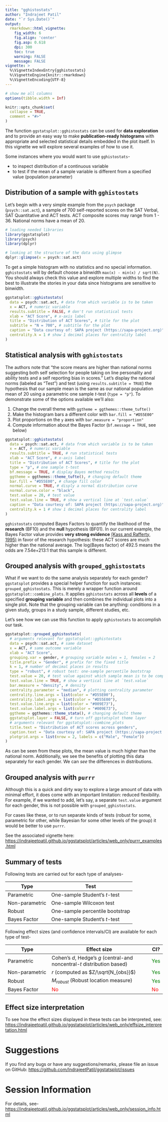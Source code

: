 ```yaml
---
title: "gghistostats"
author: "Indrajeet Patil"
date: "`r Sys.Date()`"
output:
  rmarkdown::html_vignette:
    fig_width: 6
    fig.align: 'center'
    fig.asp: 0.618
    dpi: 300
    toc: true
    warning: FALSE
    message: FALSE
vignette: >
  %\VignetteIndexEntry{gghistostats}
  %\VignetteEngine{knitr::rmarkdown}
  %\VignetteEncoding{UTF-8}
---
```


```r
# show me all columns
options(tibble.width = Inf)

knitr::opts_chunk$set(
  collapse = TRUE,
  comment = "#>"
)
```

The function `ggstatsplot::gghistostats` can be used for **data exploration**
and to provide an easy way to make **publication-ready histograms** with
appropriate and selected statistical details embedded in the plot itself. In
this vignette we will explore several examples of how to use it.

Some instances where you would want to use `gghistostats`-

  - to inspect distribution of a continuous variable
  - to test if the mean of a sample variable is different from a specified value
  (population parameter)

## Distribution of a sample with `gghistostats`

Let's begin with a very simple example from the `psych` package
(`psych::sat.act`), a sample of 700 self-reported scores on the SAT Verbal, SAT
Quantitative and ACT tests. ACT composite scores may range from 1 - 36. National
norms have a mean of 20.

```r
# loading needed libraries
library(ggstatsplot)
library(psych)
library(dplyr)

# looking at the structure of the data using glimpse
dplyr::glimpse(x = psych::sat.act)
```

To get a simple histogram with no statistics and no special information.
`gghistostats` will by default choose a binwidth `max(x) - min(x) / sqrt(N)`.
You should always check this value and explore multiple widths to find the best
to illustrate the stories in your data since histograms are sensitive to
binwidth.

```r
ggstatsplot::gghistostats(
  data = psych::sat.act, # data from which variable is to be taken
  x = ACT, # numeric variable
  results.subtitle = FALSE, # don't run statistical tests
  xlab = "ACT Score", # x-axis label
  title = "Distribution of ACT Scores", # title for the plot
  subtitle = "N = 700", # subtitle for the plot
  caption = "Data courtesy of: SAPA project (https://sapa-project.org)", # caption for the plot
  centrality.k = 1 # show 1 decimal places for centrality label
)
```

## Statistical analysis with `gghistostats`

The authors note that "the score means are higher than national norms suggesting
both self selection for people taking on line personality and ability tests and
a self reporting bias in scores."  Let's display the national norms (labeled as
"Test") and test (using `results.subtitle = TRUE`) the hypothesis that our
sample mean is the same as our national population mean of 20 using a parametric
one sample *t*-test (`type = "p"`).  To demonstrate some of the options available
we'll also:

  1.  Change the overall theme with `ggtheme = ggthemes::theme_tufte()`
  2.  Make the histogram bars a different color with `bar.fill = "#D55E00"`
  3.  Plot proportions on the `y` axes with `bar.measure = "proportion"`
  4.  Compute information about the Bayes Factor (`bf.message = TRUE`, see below)

```r
ggstatsplot::gghistostats(
  data = psych::sat.act, # data from which variable is to be taken
  x = ACT, # numeric variable
  results.subtitle = TRUE, # run statistical tests
  xlab = "ACT Score", # x-axis label
  title = "Distribution of ACT Scores", # title for the plot
  type = "p", # one sample t-test
  bf.message = TRUE, # display Bayes method results
  ggtheme = ggthemes::theme_tufte(), # changing default theme
  bar.fill = "#D55E00", # change fill color
  normal.curve = TRUE, # disply a normal distribution curve
  normal.curve.color = "black",
  test.value = 20, # test value
  test.value.line = TRUE, # show a vertical line at `test.value`
  caption = "Data courtesy of: SAPA project (https://sapa-project.org)", # caption for the plot
  centrality.k = 1 # show 1 decimal places for centrality label
)
```

`gghistostats` computed Bayes Factors to quantify the likelihood of the **research** (BF10) and
the **null** hypothesis (BF01). In our current example, the Bayes Factor value provides
**very strong evidence** [(Kass and Rafferty, 1995)](https://www.stat.washington.edu/raftery/Research/PDF/kass1995.pdf)
in favor of the research hypothesis: these ACT scores are much higher than the
national average.  The log(Bayes factor) of 492.5 means the odds are 7.54e+213:1
that this sample is different.

## Grouped analysis with `grouped_gghistostats`

What if we want to do the same analysis separately for each gender? 
`ggstatsplot` provides a special helper function for such instances:
`grouped_gghistostats`. This is merely a wrapper function around
`ggstatsplot::combine_plots`. It applies `gghistostats` across all **levels** of
a specified **grouping variable** and then combines the individual plots into a
single plot. Note that the grouping variable can be anything: conditions in a
given study, groups in a study sample, different studies, etc.

Let's see how we can use this function to apply `gghistostats` to accomplish our
task. 

```r
ggstatsplot::grouped_gghistostats(
  # arguments relevant for ggstatsplot::gghistostats
  data = psych::sat.act, # same dataset
  x = ACT, # same outcome variable
  xlab = "ACT Score",
  grouping.var = gender, # grouping variable males = 1, females = 2
  title.prefix = "Gender", # prefix for the fixed title
  k = 1, # number of decimal places in results
  type = "robust", # robust test: one-sample percentile bootstrap
  test.value = 20, # test value against which sample mean is to be compared
  test.value.line = TRUE, # show a vertical line at `test.value`
  bar.measure = "density", # density
  centrality.parameter = "median", # plotting centrality parameter
  centrality.line.args = list(color = "#D55E00"), 
  centrality.label.args = list(color = "#D55E00"),
  test.value.line.args = list(color = "#009E73"),
  test.value.label.args = list(color = "#009E73"),
  ggtheme = ggthemes::theme_stata(), # changing default theme
  ggstatsplot.layer = FALSE, # turn off ggstatsplot theme layer
  # arguments relevant for ggstatsplot::combine_plots
  title.text = "Distribution of ACT scores across genders",
  caption.text = "Data courtesy of: SAPA project (https://sapa-project.org)",
  plotgrid.args = list(nrow = 2, labels = c("Male", "Female"))
)
```

As can be seen from these plots, the mean value is much higher than the national
norm. Additionally, we see the benefits of plotting this data separately for
each gender. We can *see* the differences in distributions.

## Grouped analysis with `purrr`

Although this is a quick and dirty way to explore a large amount of data with
minimal effort, it does come with an important limitation: reduced flexibility.
For example, if we wanted to add, let's say, a separate `test.value` argument
for each gender, this is not possible with `grouped_gghistostats`. 

For cases like these, or to run separate  kinds of tests (robust for some,
parametric for other, while Bayesian for some other levels of the group) it
would be better to use `purrr`.

See the associated vignette here:
<https://indrajeetpatil.github.io/ggstatsplot/articles/web_only/purrr_examples.html>

## Summary of tests

Following tests are carried out for each type of analyses-

Type | Test
------------------ | -------------------------
Parametric | One-sample Student's *t*-test
Non-parametric | One-sample Wilcoxon test 
Robust | One-sample percentile bootstrap
Bayes Factor | One-sample Student's *t*-test

Following effect sizes (and confidence intervals/CI) are available for each type
of test-

Type | Effect size | CI?
----------- | ------------------------- | --- 
Parametric | Cohen's *d*, Hedge's *g* (central-and noncentral-*t* distribution based) | <font color="green">Yes<font>
Non-parametric | *r* (computed as $Z/\sqrt{N_{obs}}$) | <font color="green">Yes<font>
Robust | $M_{robust}$ (Robust location measure) | <font color="green">Yes<font>
Bayes Factor | <font color="red">No<font> | <font color="red">No<font>


## Effect size interpretation

To see how the effect sizes displayed in these tests can be interpreted, see:
<https://indrajeetpatil.github.io/ggstatsplot/articles/web_only/effsize_interpretation.html>

# Suggestions

If you find any bugs or have any suggestions/remarks, please file an issue on GitHub: 
<https://github.com/IndrajeetPatil/ggstatsplot/issues>

# Session Information

For details, see-
<https://indrajeetpatil.github.io/ggstatsplot/articles/web_only/session_info.html>
